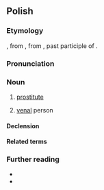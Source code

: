 {{also|prostytutką}}
==Polish==

===Etymology===
{{bor+|pl|en|prostitute}}, from {{der|pl|fr|prostituée}}, from {{der|pl|la|prōstitūtus}}, past participle of {{m|la|prōstituō}}.

===Pronunciation===
{{pl-p|a=Pl-prostytutka.ogg}}

===Noun===
{{pl-noun|f}}

# [[prostitute]]
#: {{syn|pl|Thesaurus:prostytutka}}
# {{lb|pl|colloquial|derogatory|figuratively}} [[venal]] person

====Declension====
{{pl-decl-noun-f}}

====Related terms====
{{col3|pl|title=noun|prostytucja}}

===Further reading===
* {{R:pl:WSJP}}
* {{R:pl:PWN}}

{{C|pl|Prostitution}}